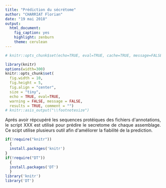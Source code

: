 ```yaml
---
title: "Prédiction du sécrétome"
author: "CHARRIAT Florian"
date: "19 mai 2018"
output:
  html_document:
    fig_caption: yes
    highlight: zenburn
    theme: cerulean
---
```


```r
# knitr::opts_chunk$set(echo=TRUE, eval=TRUE, cache=TRUE, message=FALSE, warning=FALSE, comment="")

library(knitr)
options(width=300)
knitr::opts_chunk$set(
  fig.width = 10, 
  fig.height = 5, 
  fig.align = "center", 
  size = "tiny", 
  echo = TRUE, eval=TRUE, 
  warning = FALSE, message = FALSE, 
  results = TRUE, comment = "")
# knitr::asis_output("\\footnotesize")

```

<p style="text-align:justify";>Aprés avoir répcupéré les sequences protéiques des fichiers d'annotations, le script XXX est utilisé pour prédire le secretome de chaque assemblage. Ce scipt utilise plusieurs outil afin d'améliorer la fiabilité de la prediction.</p>


```r
if(!require("knitr"))
  {
  install.packages('knitr')
}
if(!require("DT"))
  {
  install.packages('DT')
  }
library('knitr')
library('DT')
```
